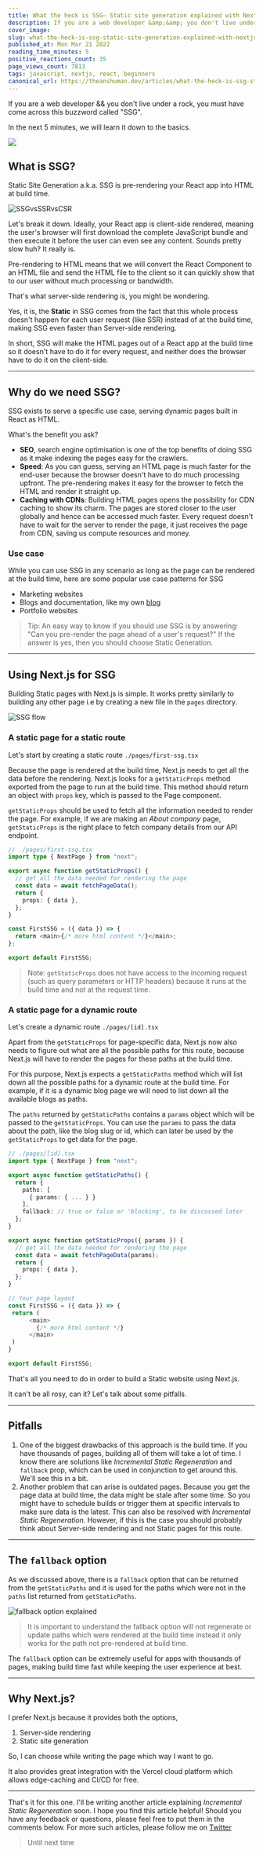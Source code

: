 ```yaml
---
title: What the heck is SSG— Static site generation explained with Next.js
description: If you are a web developer &amp;&amp; you don't live under a rock, you must have come across this...
cover_image:
slug: what-the-heck-is-ssg-static-site-generation-explained-with-nextjs-5cja
published_at: Mon Mar 21 2022
reading_time_minutes: 5
positive_reactions_count: 35
page_views_count: 7813
tags: javascript, nextjs, react, beginners
canonical_url: https://theanshuman.dev/articles/what-the-heck-is-ssg-static-site-generation-explained-with-nextjs-5cja
---
```


If you are a web developer && you don't live under a rock, you must have come across this buzzword called "SSG".

In the next 5 minutes, we will learn it down to the basics.

<img
  className="w-96 h-96"
  src="https://media.giphy.com/media/zaezT79s3Ng7C/giphy.gif"
/>

## What is SSG?

Static Site Generation a.k.a. SSG is pre-rendering your React app into HTML at build time.

![SSGvsSSRvsCSR](https://dev-to-uploads.s3.amazonaws.com/uploads/articles/2xl0ekycmhny49mns4a1.png)

Let's break it down. Ideally, your React app is client-side rendered, meaning the user's browser will first download the complete JavaScript bundle and then execute it before the user can even see any content. Sounds pretty slow huh? It really is.

Pre-rendering to HTML means that we will convert the React Component to an HTML file and send the HTML file to the client so it can quickly show that to our user without much processing or bandwidth.

That's what server-side rendering is, you might be wondering.

Yes, it is, the **Static** in SSG comes from the fact that this whole process doesn't happen for each user request (like SSR) instead of at the build time, making SSG even faster than Server-side rendering.

In short, SSG will make the HTML pages out of a React app at the build time so it doesn't have to do it for every request, and neither does the browser have to do it on the client-side.

---

## Why do we need SSG?

SSG exists to serve a specific use case, serving dynamic pages built in React as HTML.

What's the benefit you ask?

- **SEO**, search engine optimisation is one of the top benefits of doing SSG as it make indexing the pages easy for the crawlers.
- **Speed**: As you can guess, serving an HTML page is much faster for the end-user because the browser doesn't have to do much processing upfront. The pre-rendering makes it easy for the browser to fetch the HTML and render it straight up.
- **Caching with CDNs**: Building HTML pages opens the possibility for CDN caching to show its charm. The pages are stored closer to the user globally and hence can be accessed much faster. Every request doesn't have to wait for the server to render the page, it just receives the page from CDN, saving us compute resources and money.

### Use case

While you can use SSG in any scenario as long as the page can be rendered at the build time, here are some popular use case patterns for SSG

- Marketing websites
- Blogs and documentation, like my own [blog](https://theanshuman.dev/articles)
- Portfolio websites

> Tip: An easy way to know if you should use SSG is by answering: "Can you pre-render the page ahead of a user's request?" If the answer is yes, then you should choose Static Generation.

---

## Using Next.js for SSG

Building Static pages with Next.js is simple. It works pretty similarly to building any other page i.e by creating a new file in the `pages` directory.

![SSG flow](https://dev-to-uploads.s3.amazonaws.com/uploads/articles/klole1y0jwga25f8cp35.png)

### A static page for a static route

Let's start by creating a static route `./pages/first-ssg.tsx`

Because the page is rendered at the build time, Next.js needs to get all the data before the rendering. Next.js looks for a `getStaticProps` method exported from the page to run at the build time. This method should return an object with `props` key, which is passed to the Page component.

`getStaticProps` should be used to fetch all the information needed to render the page. For example, if we are making an _About company_ page, `getStaticProps` is the right place to fetch company details from our API endpoint.

```ts
// ./pages/first-ssg.tsx
import type { NextPage } from "next";

export async function getStaticProps() {
  // get all the data needed for rendering the page
  const data = await fetchPageData();
  return {
    props: { data },
  };
}

const FirstSSG = ({ data }) => {
  return <main>{/* more html content */}</main>;
};

export default FirstSSG;
```

> Note: `getStaticProps` does not have access to the incoming request (such as query parameters or HTTP headers) because it runs at the build time and not at the request time.

### A static page for a dynamic route

Let's create a dynamic route `./pages/[id].tsx`

Apart from the `getStaticProps` for page-specific data, Next.js now also needs to figure out what are all the possible paths for this route, because Next.js will have to render the pages for these paths at the build time.

For this purpose, Next.js expects a `getStaticPaths` method which will list down all the possible paths for a dynamic route at the build time. For example, if it is a dynamic blog page we will need to list down all the available blogs as paths.

The `paths` returned by `getStaticPaths` contains a `params` object which will be passed to the `getStaticProps`. You can use the `params` to pass the data about the path, like the blog slug or id, which can later be used by the `getStaticProps` to get data for the page.

```ts
// ./pages/[id].tsx
import type { NextPage } from "next";

export async function getStaticPaths() {
  return {
    paths: [
      { params: { ... } }
    ],
    fallback: // true or false or 'blocking', to be discussed later
  };
}

export async function getStaticProps({ params }) {
  // get all the data needed for rendering the page
  const data = await fetchPageData(params);
  return {
    props: { data },
  };
}

// Your page layout
const FirstSSG = ({ data }) => {
 return (
      <main>
        {/* more html content */}
      </main>
 )
}

export default FirstSSG;

```

That's all you need to do in order to build a Static website using Next.js.

It can't be all rosy, can it? Let's talk about some pitfalls.

---

## Pitfalls

1. One of the biggest drawbacks of this approach is the build time. If you have thousands of pages, building all of them will take a lot of time. I know there are solutions like _Incremental Static Regeneration_ and `fallback` prop, which can be used in conjunction to get around this. We'll see this in a bit.
2. Another problem that can arise is outdated pages. Because you get the page data at build time, the data might be stale after some time. So you might have to schedule builds or trigger them at specific intervals to make sure data is the latest. This can also be resolved with _Incremental Static Regeneration_. However, if this is the case you should probably think about Server-side rendering and not Static pages for this route.

---

## The `fallback` option

As we discussed above, there is a `fallback` option that can be returned from the `getStaticPaths` and it is used for the paths which were not in the `paths` list returned from `getStaticPaths`.

![fallback option explained](https://dev-to-uploads.s3.amazonaws.com/uploads/articles/kt4w697pe91v2em6wxxx.png)

> It is important to understand the fallback option will not regenerate or update paths which were rendered at the build time instead it only works for the path not pre-rendered at build time.

The `fallback` option can be extremely useful for apps with thousands of pages, making build time fast while keeping the user experience at best.

---

## Why Next.js?

I prefer Next.js because it provides both the options,

1. Server-side rendering
2. Static site generation

So, I can choose while writing the page which way I want to go.

It also provides great integration with the Vercel cloud platform which allows edge-caching and CI/CD for free.

---

That's it for this one. I'll be writing another article explaining _Incremental Static Regeneration_ soon. I hope you find this article helpful! Should you have any feedback or questions, please feel free to put them in the comments below. For more such articles, please follow me on [Twitter](https://twitter.com/sun_anshuman)

> Until next time
